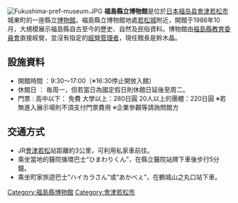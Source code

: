 [[File:Fukushima-pref-museum.JPG|thumb]]
'''福島縣立博物館'''是位於[[日本|日本]][[福岛县|福岛县]][[會津若松市|會津若松市]]城東町的一座縣立[[博物館|博物館]]。福島縣立博物館地處[[会津若松城|若松城]]附近，開館于1986年10月，大規模展示福島縣自古至今的歷史、自然及民俗資料。博物館由[[教育委员会_(消歧义)|福島縣教育委員會]]直接經營，並沒有指定的[[经营管理|經營管理者]]，現任館長是鈴木晶。

== 設施資料 ==

* 開館時間 ：9:30〜17:00（※16:30停止開放入館）
* 休館日 ： 毎周一，但若當日為國定假日則休館日延後至周二。
* 門票  :    高中以下： 免費  大學以上：280日圓  20人以上的團體：220日圓  ※若無進入展示場則不須支付門票費用  ※企業參觀等請詢問館方

== 交通方式 ==

* JR[[會津若松站|會津若松]]站距離約3公里，可利用私家車前往。
* 乘坐當地的醫院循環巴士“ひまわりくん”，在縣立醫院站牌下車後步行5分鐘。
* 乘坐町家旅遊巴士“ハイカラさん”或“あかべぇ”，在鶴城山之丸口站下車。

{{Museum-stub}}
{{Normdaten}}
[[Category:福島縣博物館|Category:福島縣博物館]]
[[Category:會津若松市|Category:會津若松市]]